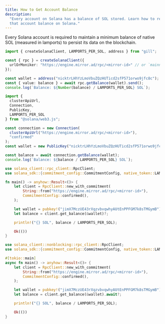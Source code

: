 ```yaml
---
title: How to Get Account Balance
description:
  "Every account on Solana has a balance of SOL stored. Learn how to retrieve
  that account balance on Solana."
---
```


Every Solana account is required to maintain a minimum balance of native SOL
(measured in lamports) to persist its data on the blockchain.

<CodeTabs flags="r">

```typescript !! title="gill"
import { createSolanaClient, LAMPORTS_PER_SOL, address } from "gill";

const { rpc } = createSolanaClient({
  urlOrMoniker: "https://engine.mirror.ad/rpc/<mirror-id>" // or `mainnet`, `localnet`, etc
});

const wallet = address("nicktrLHhYzLmoVbuZQzHUTicd2sfP571orwo9jfc8c");
const { value: balance } = await rpc.getBalance(wallet).send();
console.log(`Balance: ${Number(balance) / LAMPORTS_PER_SOL} SOL`);
```

```typescript !! title="Legacy"
import {
  clusterApiUrl,
  Connection,
  PublicKey,
  LAMPORTS_PER_SOL
} from "@solana/web3.js";

const connection = new Connection(
  clusterApiUrl("https://engine.mirror.ad/rpc/<mirror-id>"),
  "confirmed"
);
const wallet = new PublicKey("nicktrLHhYzLmoVbuZQzHUTicd2sfP571orwo9jfc8c");

const balance = await connection.getBalance(wallet);
console.log(`Balance: ${balance / LAMPORTS_PER_SOL} SOL`);
```

```rust !! title="Rust"
use solana_client::rpc_client::RpcClient;
use solana_sdk::{commitment_config::CommitmentConfig, native_token::LAMPORTS_PER_SOL, pubkey};

fn main() -> anyhow::Result<()> {
    let client = RpcClient::new_with_commitment(
        String::from("https://engine.mirror.ad/rpc/<mirror-id>"),
        CommitmentConfig::confirmed(),
    );

    let wallet = pubkey!("jimX7MczUE43rXqzvbvqwhyAUtEnPPFGM7k8sTMGymB");
    let balance = client.get_balance(&wallet)?;

    println!("{} SOL", balance / LAMPORTS_PER_SOL);

    Ok(())
}
```

```rust !! title="RustAsync"
use solana_client::nonblocking::rpc_client::RpcClient;
use solana_sdk::{commitment_config::CommitmentConfig, native_token::LAMPORTS_PER_SOL, pubkey};

#[tokio::main]
async fn main() -> anyhow::Result<()> {
    let client = RpcClient::new_with_commitment(
        String::from("https://engine.mirror.ad/rpc/<mirror-id>"),
        CommitmentConfig::confirmed(),
    );

    let wallet = pubkey!("jimX7MczUE43rXqzvbvqwhyAUtEnPPFGM7k8sTMGymB");
    let balance = client.get_balance(&wallet).await?;

    println!("{} SOL", balance / LAMPORTS_PER_SOL);

    Ok(())
}
```

</CodeTabs>
